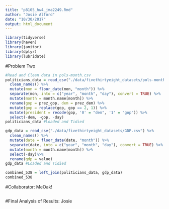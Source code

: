 ```yaml
---
title: "p8105_hw4_jma2249.Rmd"
author: "Josie Alford"
date: "10/30/2017"
output: html_document
---
```

```r
library(tidyverse)
library(haven)
library(janitor)
library(dplyr)
library(lubridate)
```

#Problem Two
```r
#Read and Clean data in pols-month.csv
politicians_data = read_csv("./data/fivethirtyeight_datasets/pols-month.csv") %>%
  clean_names() %>%
  mutate(mon = floor_date(mon, "month")) %>%
  separate(mon, into = c("year", "month", "day"), convert = TRUE) %>%
  mutate(month = month.name[month]) %>%
  rename(gop = prez_gop, dem = prez_dem) %>%
  mutate(gop = replace(gop, gop == 2, 1)) %>%
  mutate(president = recode(gop, '0' = "dem", '1' = "gop")) %>% 
  select(-dem, -gop, -day)
politicians_data #Loaded and Tidied
```

```r
gdp_data = read_csv("./data/fivethirtyeight_datasets/GDP.csv") %>%
  clean_names() %>%
  mutate(date = floor_date(date, "month")) %>%
  separate(date, into = c("year", "month", "day"), convert = TRUE) %>%
  mutate(month = month.name[month]) %>%
  select(-day)%>%
  rename(gdp = value)
gdp_data #Loaded and Tidied
```

```r
combined_538 = left_join(politicians_data, gdp_data)
combined_538
```

#Collaborator: MeOak!
```r

```

#Final Analysis of Results: Josie




